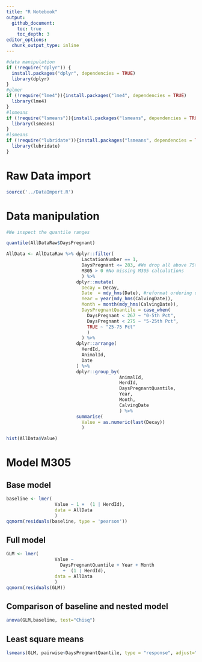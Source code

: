 ```yaml
---
title: "R Notebook"
output: 
  github_document:
    toc: true
    toc_depth: 3
editor_options: 
  chunk_output_type: inline
---
```


```r
#data manipulation
if (!require("dplyr")) {
  install.packages("dplyr", dependencies = TRUE)
  library(dplyr)
}
#glmer
if (!require("lme4")){install.packages("lme4", dependencies = TRUE)
  library(lme4)
}
#lsmeans
if (!require("lsmeans")){install.packages("lsmeans", dependencies = TRUE)
  library(lsmeans)
}
#lsmeans
if (!require("lubridate")){install.packages("lsmeans", dependencies = TRUE)
  library(lubridate)
}
```

# Raw Data import

```r
source('../DataImport.R')
```

# Data manipulation

```r
#We inspect the quantile ranges

quantile(AllDataRaw$DaysPregnant)

AllData <- AllDataRaw %>% dplyr::filter(
                            LactationNumber == 1,
                            DaysPregnant <= 283, #We drop all above 75th percentile because no interest at this stage, missing inseminations?
                            M305 > 0 #No missing M305 calculations
                            ) %>% 
                          dplyr::mutate(
                            Decay = Decay,
                            Date  = mdy_hms(Date), #reformat ordering date
                            Year = year(mdy_hms(CalvingDate)),
                            Month = month(mdy_hms(CalvingDate)),
                            DaysPregnantQuantile = case_when(
                              DaysPregnant < 267 ~ "0-5th Pct",
                              DaysPregnant < 275 ~ "5-25th Pct",
                              TRUE ~ "25-75 Pct"
                              )
                            ) %>%
                          dplyr::arrange(
                            HerdId,
                            AnimalId,
                            Date
                          ) %>%
                          dplyr::group_by(
                                          AnimalId,
                                          HerdId,
                                          DaysPregnantQuantile,
                                          Year,
                                          Month,
                                          CalvingDate
                                          ) %>% 
                          summarise(
                            Value = as.numeric(last(Decay))
                            )

hist(AllData$Value)
```



# Model M305

## Base model

```r
baseline <- lmer(
                  Value ~ 1 +  (1 | HerdId), 
                  data = AllData
                  )
qqnorm(residuals(baseline, type = 'pearson'))
```

## Full model

```r
GLM <- lmer(
                  Value ~ 
                    DaysPregnantQuantile + Year + Month
                     +  (1 | HerdId),
                  data = AllData
                  )
qqnorm(residuals(GLM))
```

## Comparison of baseline and nested model

```r
anova(GLM,baseline, test="Chisq")
```

## Least square means

```r
lsmeans(GLM, pairwise~DaysPregnantQuantile, type = "response", adjust="tukey")
```

